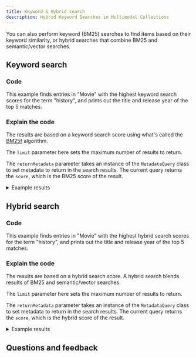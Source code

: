 ```yaml
---
title: Keyword & Hybrid search
description: Hybrid Keyword Searches in Multimodal Collections
---
```



You can also perform keyword (BM25) searches to find items based on their keyword similarity, or hybrid searches that combine BM25 and semantic/vector searches.

## <i class="fa-solid fa-square-chevron-right"></i> Keyword search

### <i class="fa-solid fa-code"></i> Code

This example finds entries in "Movie" with the highest keyword search scores for the term "history", and prints out the title and release year of the top 5 matches.

<FilteredTextBlock
  text={TSCode}
  startMarker="// MetadataBM25Search"
  endMarker="// END MetadataBM25Search"
  language="ts"
/>

### <i class="fa-solid fa-chalkboard"></i> Explain the code

The results are based on a keyword search score using what's called the [BM25f](https://en.wikipedia.org/wiki/Okapi_BM25) algorithm.

The `limit` parameter here sets the maximum number of results to return.

The `returnMetadata` parameter takes an instance of the `MetadataQuery` class to set metadata to return in the search results. The current query returns the `score`, which is the BM25 score of the result.

<details>
  <summary>Example results</summary>

```text
American History X 1998
BM25 score: 2.707

A Beautiful Mind 2001
BM25 score: 1.896

Legends of the Fall 1994
BM25 score: 1.663

Hacksaw Ridge 2016
BM25 score: 1.554

Night at the Museum 2006
BM25 score: 1.529
```

</details>


## <i class="fa-solid fa-square-chevron-right"></i> Hybrid search

### <i class="fa-solid fa-code"></i> Code

This example finds entries in "Movie" with the highest hybrid search scores for the term "history", and prints out the title and release year of the top 5 matches.

<FilteredTextBlock
  text={TSCode}
  startMarker="// MetadataHybridSearch"
  endMarker="// END MetadataHybridSearch"
  language="ts"
/>

### <i class="fa-solid fa-chalkboard"></i> Explain the code

The results are based on a hybrid search score. A hybrid search blends results of BM25 and semantic/vector searches.

The `limit` parameter here sets the maximum number of results to return.

The `returnMetadata` parameter takes an instance of the `MetadataQuery` class to set metadata to return in the search results. The current query returns the `score`, which is the hybrid score of the result.

<details>
  <summary>Example results</summary>

```text
Legends of the Fall 1994
Hybrid score: 0.016

Hacksaw Ridge 2016
Hybrid score: 0.016

A Beautiful Mind 2001
Hybrid score: 0.015

The Butterfly Effect 2004
Hybrid score: 0.015

Night at the Museum 2006
Hybrid score: 0.012
```

</details>


## Questions and feedback


<DocsFeedback/>
